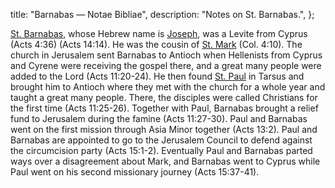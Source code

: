   title: "Barnabas — Notae Bibliae",
  description: "Notes on St. Barnabas.",
};

<Initial text="Barnabas" />

[St. Barnabas](/glossary/names#barnabas), whose Hebrew name is [Joseph](/glossary/names#joseph), was a Levite from Cyprus (Acts 4:36) (Acts 14:14). He was the cousin of [St. Mark](/people/saints/evangelists/mark) (Col. 4:10). The church in Jerusalem sent Barnabas to Antioch when Hellenists from Cyprus and Cyrene were receiving the gospel there, and a great many people were added to the Lord (Acts 11:20-24). He then found [St. Paul](/people/saints/apostles/paul) in Tarsus and brought him to Antioch where they met with the church for a whole year and taught a great many people. There, the disciples were called Christians for the first time (Acts 11:25-26). Together with Paul, Barnabas brought a relief fund to Jerusalem during the famine (Acts 11:27-30). Paul and Barnabas went on the first mission through Asia Minor together (Acts 13:2). Paul and Barnabas are appointed to go to the Jerusalem Council to defend against the circumcision party (Acts 15:1-2). Eventually Paul and Barnabas parted ways over a disagreement about Mark, and Barnabas went to Cyprus while Paul went on his second missionary journey (Acts 15:37-41).
